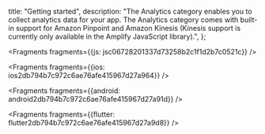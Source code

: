   title: "Getting started",
  description: "The Analytics category enables you to collect analytics data for your app. The Analytics category comes with built-in support for Amazon Pinpoint and Amazon Kinesis (Kinesis support is currently only available in the Amplify JavaScript library).",
};






<Fragments fragments={{js: jsc06728201337d73258b2c1f1d2b7c0521c}} />



<Fragments fragments={{ios: ios2db794b7c972c6ae76afe415967d27a964}} />



<Fragments fragments={{android: android2db794b7c972c6ae76afe415967d27a91d}} />



<Fragments fragments={{flutter: flutter2db794b7c972c6ae76afe415967d27a9d8}} />
